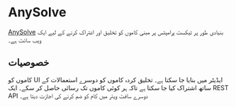 
# AnySolve

[AnySolve](https://www.anysolve.ai) بنیادی طور پر ٹیکسٹ پرامپٹس پر مبنی کاموں کو تخلیق اور اشتراک کرنے کے لیے ایک ویب سائٹ ہے۔

## خصوصیات

کاموں کو UI ایڈیٹر میں بنایا جا سکتا ہے۔ تخلیق کردہ کاموں کو دوسرے استعمالات کے ساتھ اشتراک کیا جا سکتا ہے تاکہ ہر کوئی کاموں تک رسائی حاصل کر سکے۔ ایک REST API دوسرے سافٹ ویئر میں کام کو ضم کرنے کی اجازت دیتا ہے۔
